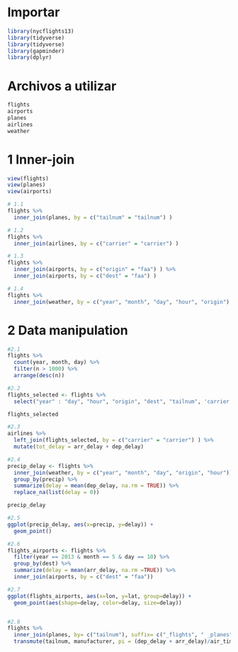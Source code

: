 # Importar
```r
library(nycflights13)
library(tidyverse)
library(tidyverse)
library(gapminder)
library(dplyr)
```
# Archivos a utilizar
```r
flights
airports
planes
airlines
weather
```
# 1 Inner-join
```r
view(flights)
view(planes)
view(airports)

# 1.1
flights %>%
  inner_join(planes, by = c("tailnum" = "tailnum") )

# 1.2
flights %>%
  inner_join(airlines, by = c("carrier" = "carrier") )

# 1.3
flights %>%
  inner_join(airports, by = c("origin" = "faa") ) %>%
  inner_join(airports, by = c("dest" = "faa") )

# 1.4
flights %>%
  inner_join(weather, by = c("year", "month", "day", "hour", "origin") )


```
# 2 Data manipulation
```r
#2.1
flights %>%
  count(year, month, day) %>%
  filter(n > 1000) %>%
  arrange(desc(n))

#2.2
flights_selected <- flights %>%
  select("year" : "day", "hour", "origin", "dest", "tailnum", 'carrier', "arr_delay", "dep_delay")

flights_selected

#2.3
airlines %>%
  left_join(flights_selected, by = c("carrier" = "carrier") ) %>%
  mutate(tot_delay = arr_delay + dep_delay)

#2.4
precip_delay <- flights %>%
  inner_join(weather, by = c("year", "month", "day", "origin", "hour")) %>%
  group_by(precip) %>%
  summarize(delay = mean(dep_delay, na.rm = TRUE)) %>%
  replace_na(list(delay = 0))

precip_delay

#2.5
ggplot(precip_delay, aes(x=precip, y=delay)) +
  geom_point()
```

```r
#2.6
flights_airports <- flights %>%
  filter(year == 2013 & month == 5 & day == 10) %>%
  group_by(dest) %>%
  summarize(delay = mean(arr_delay, na.rm =TRUE)) %>%
  inner_join(airports, by = c("dest" = "faa"))

#2.7
ggplot(flights_airports, aes(x=lon, y=lat, group=delay)) + 
  geom_point(aes(shape=delay, color=delay, size=delay))


#2.8
flights %>%
  inner_join(planes, by= c("tailnum"), suffix= c("_flights", " _planes")) %>%
  transmute(tailnum, manufacturer, pi = (dep_delay + arr_delay)/air_time )

```


